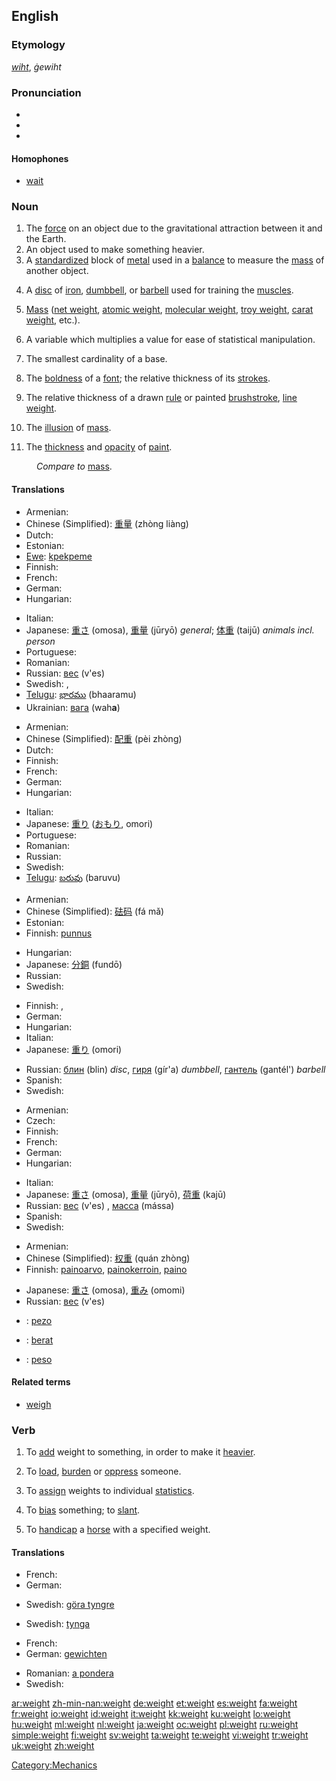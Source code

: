 {{wikipedia|dab=weight (disambiguation)|weight}}
==English==

===Etymology===
{{etyl|ang}} ''[[wiht]]'', ''ġewiht''

===Pronunciation===
* {{IPA|/weɪt/}}
* {{audio|en-us-weight.ogg|Audio (US)}}
* {{rhymes|eɪt}}

====Homophones====
* [[wait]]

===Noun===
{{wikipedia|weight}}
{{en-noun}}

# The [[force]] on an object due to the gravitational attraction between it and the Earth.
# An object used to make something heavier.
# A [[standardized]] block of [[metal]] used in a [[balance]] to measure the [[mass]] of another object.
# {{weightlifting}} A [[disc]] of [[iron]], [[dumbbell]], or [[barbell]] used for training the [[muscle]]s.
# {{physics}} [[mass|Mass]] ([[net weight]], [[atomic weight]], [[molecular weight]], [[troy weight]], [[carat weight]], etc.).
# {{statistics}} A variable which multiplies a value for ease of statistical manipulation.
# {{topology}} The smallest cardinality of a base.
# {{typography}} The [[boldness]] of a [[font]]; the relative thickness of its [[stroke]]s.
# {{context|visual art}} The relative thickness of a drawn [[rule]] or painted [[brushstroke]], [[line weight]].
# {{context|visual art}} The [[illusion]] of [[mass]].
# {{context|visual art}} The [[thickness]] and [[opacity]] of [[paint]].

: ''Compare to'' [[mass]].

====Translations====
{{trans-top|force due to gravity}}
* Armenian: {{t|hy|կշիռ|sc=Armn|tr=kšiṙ}}
* Chinese (Simplified): [[重量]] (zhòng liàng)
* Dutch: {{t+|nl|gewicht}}
* Estonian: {{t-|et|kaal}}
* [[Ewe]]: [[kpekpeme]] {{n}}
* Finnish: {{t+|fi|paino}}
* French: {{t+|fr|poids}}
* German: {{t+|de|Gewicht|n}}
* Hungarian: {{t|hu|súly}}
{{trans-mid}}
* Italian: {{t+|it|peso|m}}
* Japanese: [[重さ]] (omosa), [[重量]] (jūryō) ''general''; [[体重]] (taijū) ''animals incl. person''
* Portuguese: {{t+|pt|peso}}
* Romanian: {{t-|ro|greutate|f}}
* Russian: [[вес]] (v'es) {{m}}
* Swedish: {{t+|sv|tyngd|c}}, {{t+|sv|vikt|c}}
* [[Telugu]]: [[భారము]] (bhaaramu)
* Ukrainian: [[вага]] (wah'''a''') {{f}}
{{trans-bottom}}

{{trans-top|object to make something heavier}}
* Armenian: {{t|hy|բեռ|sc=Armn|tr=beṙ}}
* Chinese (Simplified): [[配重]] (pèi zhòng)
* Dutch: {{t+|nl|gewicht}}
* Finnish: {{t+|fi|paino}}
* French: {{t+|fr|poids}}
* German: {{t+|de|Gewicht|n}}
* Hungarian: {{t|hu|súly}}
{{trans-mid}}
* Italian: {{t+|it|peso|m}}
* Japanese: [[重り]] ([[おもり]], omori)
* Portuguese: {{t+|pt|peso}}
* Romanian: {{t-|ro|greutate|f}}
* Russian: {{t+|ru|груз|m|tr=gruz|sc=Cyrl}}
* Swedish: {{t+|sv|vikt|c}}
* [[Telugu]]: [[బరువు]] (baruvu)
{{trans-bottom}}

{{trans-top|measuring weights}}
* Armenian: {{t|hy|կշռաքար|sc=Armn|tr=kšṙak'ar}}
* Chinese (Simplified): [[砝码]] (fá mǎ)
* Estonian: {{t|et|kaaluma}}
* Finnish: [[punnus]]
{{trans-mid}}
* Hungarian: {{t|hu|súly}}
* Japanese: [[分銅]] (fundō)
* Russian: {{t+|ru|гиря|f|tr=gír'a|sc=Cyrl}}
* Swedish: {{t+|sv|vikt|c}}
{{trans-bottom}}

{{trans-top|sport device}}
* Finnish: {{t+|fi|paino}}, {{t-|fi|puntti}}
* German: {{t+|de|Gewicht|n}}
* Hungarian: {{t|hu|súly}}
* Italian: {{t+|it|peso|m}}
* Japanese: [[重り]] (omori)
{{trans-mid}}
* Russian: [[блин]] (blin) {{m}} ''disc'', [[гиря]] (gír'a) {{f}} ''dumbbell'', [[гантель]] (gantél') {{f}} ''barbell''
* Spanish: {{t-|es|pesa|f}}
* Swedish: {{t+|sv|vikt|c}}
{{trans-bottom}}

{{trans-top|physics: mass}}
* Armenian: {{t|hy|զանգված|sc=Armn|tr=zangvaç}}
* Czech: {{t-|cs|váha|f}}
* Finnish: {{t+|fi|paino}}
* French: {{t+|fr|masse}}
* German: {{t+|de|Masse|f}}
* Hungarian: {{t|hu|tömeg}}
{{trans-mid}}
* Italian: {{t+|it|massa|f}}
* Japanese: [[重さ]] (omosa), [[重量]] (jūryō), [[荷重]] (kajū)
* Russian: [[вес]] (v'es) {{m}}, [[масса]] (mássa) {{f}}
* Spanish: {{t+|es|masa|f}}
* Swedish: {{t+|sv|massa|c}}
{{trans-bottom}}

{{trans-top|statistics: statistical value}}
* Armenian: {{t|hy|կշիռ|sc=Armn|tr=kšiṙ}}
* Chinese (Simplified): [[权重]] (quán zhòng)
* Finnish: [[painoarvo]], [[painokerroin]], [[paino]]
{{trans-mid}}
* Japanese: [[重さ]] (omosa), [[重み]] (omomi)
* Russian: [[вес]] (v'es) {{m}}
{{trans-bottom}}

{{checktrans-top}}
* {{ttbc|Ido}} : [[pezo]]
* {{ttbc|Indonesian}}: [[berat]]
* {{ttbc|Spanish}}: [[peso]] {{m}}
{{trans-bottom}}

====Related terms====
* [[weigh]]

===Verb===
{{en-verb}}

# {{transitive}} To [[add]] weight to something, in order to make it [[heavier]].
# {{transitive}} To [[load]], [[burden]] or [[oppress]] someone.
# {{context|transitive|mathematics}} To [[assign]] weights to individual [[statistic]]s.
# {{transitive}} To [[bias]] something; to [[slant]].
# {{context|transitive|horse racing}} To [[handicap]] a [[horse]] with a specified weight.

====Translations====
{{trans-top|add weight}}
* French: {{t+|fr|alourdir}}
* German: {{t+|de|beschweren}}
{{trans-mid}}
* Swedish: [[göra tyngre]]
{{trans-bottom}}

{{trans-top|oppress}}
* Swedish: [[tynga]]
{{trans-mid}}
{{trans-bottom}}

{{trans-top|in mathematics}}
* French: {{t+|fr|pondérer}}
* German: [[gewichten]]
{{trans-mid}}
* Romanian: [[a pondera]]
* Swedish: {{t+|sv|vikta}}
{{trans-bottom}}

{{trans-top|to bias, to slant}}
{{trans-mid}}
{{trans-bottom}}

{{trans-top|to handicap a horse}}
{{trans-mid}}
{{trans-bottom}}

[[Category:Mechanics]]

[[ar:weight]]
[[zh-min-nan:weight]]
[[de:weight]]
[[et:weight]]
[[es:weight]]
[[fa:weight]]
[[fr:weight]]
[[io:weight]]
[[id:weight]]
[[it:weight]]
[[kk:weight]]
[[ku:weight]]
[[lo:weight]]
[[hu:weight]]
[[ml:weight]]
[[nl:weight]]
[[ja:weight]]
[[oc:weight]]
[[pl:weight]]
[[ru:weight]]
[[simple:weight]]
[[fi:weight]]
[[sv:weight]]
[[ta:weight]]
[[te:weight]]
[[vi:weight]]
[[tr:weight]]
[[uk:weight]]
[[zh:weight]]